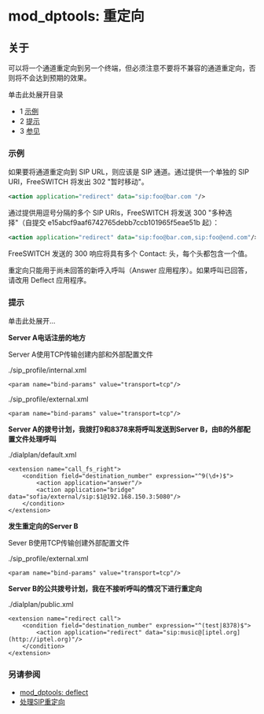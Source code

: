 # mod_dptools: 重定向

## 关于

可以将一个通道重定向到另一个终端，但必须注意不要将不兼容的通道重定向，否则将不会达到预期的效果。

单击此处展开目录

* 1 [示例](#示例)
* 2 [提示](#-freeswitch--mod_dptools-重定向-)
* 3 [参见](#参见)

### 示例

如果要将通道重定向到 SIP URL，则应该是 SIP 通道。通过提供一个单独的 SIP URI，FreeSWITCH 将发出 302 "暂时移动"。

```xml
<action application="redirect" data="sip:foo@bar.com "/> 
```

通过提供用逗号分隔的多个 SIP URIs，FreeSWITCH 将发送 300 "多种选择"（自提交 e15abcf9aaf6742765debb7ccb101965f5eae51b 起）：

```xml
<action application="redirect" data="sip:foo@bar.com,sip:foo@end.com"/> 
```

FreeSWITCH 发送的 300 响应将具有多个 Contact: 头，每个头都包含一个值。

重定向只能用于尚未回答的新呼入呼叫（Answer 应用程序）。如果呼叫已回答，请改用 Deflect 应用程序。

### 提示

单击此处展开...

**Server A电话注册的地方**

Server A使用TCP传输创建内部和外部配置文件

./sip_profile/internal.xml

`<param name="bind-params" value="transport=tcp"/>`

./sip_profile/external.xml

`<param name="bind-params" value="transport=tcp"/>`

**Server A的拨号计划，我拨打9和8378来将呼叫发送到Server B，由B的外部配置文件处理呼叫**

./dialplan/default.xml

```
<extension name="call_fs_right">
    <condition field="destination_number" expression="^9(\d+)$">
        <action application="answer"/>
        <action application="bridge" data="sofia/external/sip:$1@192.168.150.3:5080"/>
    </condition>
</extension>
```

**发生重定向的Server B**

Sever B使用TCP传输创建外部配置文件

./sip_profile/external.xml

`<param name="bind-params" value="transport=tcp"/>`

**Server B的公共拨号计划，我在不接听呼叫的情况下进行重定向**

./dialplan/public.xml

```
<extension name="redirect call">
    <condition field="destination_number" expression="^(test|8378)$">
        <action application="redirect" data="sip:music@[iptel.org](http://iptel.org)"/>
    </condition>
</extension>
```

### 另请参阅

- [mod\_dptools: deflect](./6586629.mdx#about)
- [处理SIP重定向](../../Dialplan/XML-Dialplan/Handling-SIP-Redirect_9634433.mdx#about)